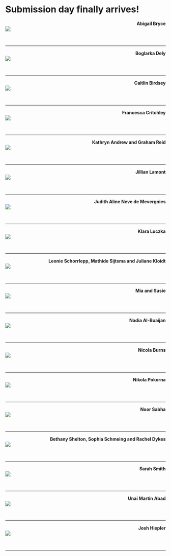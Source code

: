 # Submission day finally arrives! {-}


<div>
<span style = "float: right;">**Abigail Bryce**</span>
<br>
<img src="images/Abigail_Bryce.jpeg"> 
</div>


<div>
<br>
</div>

---

<div>
<span style = "float: right;">**Boglarka Dely**</span>
<br>
<img src="images/Boglarka_dissertation.jpg"> 
</div>


<div>
<br>
</div>

---

<div>
<span style = "float: right;">**Caitlin Birdsey**</span>
<br>
<img src="images/Caitlin_cloisters.jpg"> 
</div>


<div>
<br>
</div>

---

<div>
<span style = "float: right;">**Francesca Critchley**</span>
<br>
<img src="images/Francesca2.jpeg"> 
</div>


<div>
<br>
</div>

---

<div>
<span style = "float: right;">**Kathryn Andrew and Graham Reid**</span>
<br>
<img src="images/Graham_Reid_Kathryn_Andrew_Picture_Dissertations.jpg"> 
</div>


<div>
<br>
</div>

---

<div>
<span style = "float: right;">**Jillian Lamont**</span>
<br>
<img src="images/Jillian_Lamont.jpeg"> 
</div>


<div>
<br>
</div>

---

<div>
<span style = "float: right;">**Judith Aline Neve de Mevergnies**</span>
<br>
<img src="images/Judith.jpg"> 
</div>


<div>
<br>
</div>

---

<div>
<span style = "float: right;">**Klara Luczka**</span>
<br>
<img src="images/Klara_diss.jpg"> 
</div>


<div>
<br>
</div>

---

<div>
<span style = "float: right;">**Leonie Schorrlepp, Mathide Sijtsma and Juliane Kloidt**</span>
<br>
<img src="images/Leonie_Mathilde_Juliane.jpeg"> 
</div>


<div>
<br>
</div>

---


<div>
<span style = "float: right;">**Mia and Susie**</span>
<br>
<img src="images/Mia_diss_2.jpeg"> 
</div>


<div>
<br>
</div>

---

<div>
<span style = "float: right;">**Nadia Al-Buaijan**</span>
<br>
<img src="images/Nadia_diss_1.jpeg"> 
</div>


<div>
<br>
</div>

---

<div>
<span style = "float: right;">**Nicola Burns**</span>
<br>
<img src="images/Nicola_ dissertation.jpg"> 
</div>


<div>
<br>
</div>

---


<div>
<span style = "float: right;">**Nikola Pokorna**</span>
<br>
<img src="images/Nikola_diss.JPG"> 
</div>


<div>
<br>
</div>

---


<div>
<span style = "float: right;">**Noor Sabha**</span>
<br>
<img src="images/Noor1.jpg"> 
</div>


<div>
<br>
</div>

---


<div>
<span style = "float: right;">**Bethany Shelton, Sophia Schmeing and Rachel Dykes**</span>
<br>
<img src="images/Rachel1.jpg"> 
</div>


<div>
<br>
</div>

---


<div>
<span style = "float: right;">**Sarah Smith**</span>
<br>
<img src="images/Sarah_diss.jpeg"> 
</div>


<div>
<br>
</div>

---


<div>
<span style = "float: right;">**Unai Martin Abad**</span>
<br>
<img src="images/UnaiMartinAbad.JPEG"> 
</div>


<div>
<br>
</div>

---

<div>
<span style = "float: right;">**Josh Hiepler**</span>
<br>
<img src="images/Josh_Heipler.jpg"> 
</div>

<div>
<br>
</div>

---